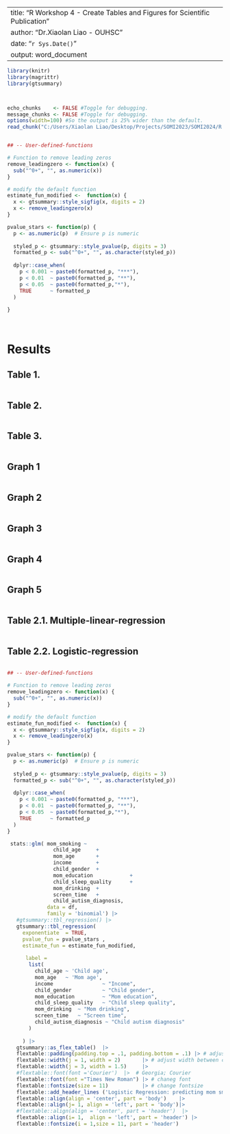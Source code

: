 
---
title: "R Workshop 4 - Create Tables and Figures for Scientific Publication"
author: "Dr.Xiaolan Liao - OUHSC"
date: "`r Sys.Date()`"
output: word_document
---
  


<!--  Set the working directory to the repository's base director-->
```{r, echo=F, message=F}
library(knitr)
library(magrittr)
library(gtsummary)




```

<!-- Set the report-wide options, and point to the external code file. -->
```{r set-options, echo=F}

echo_chunks    <- FALSE #Toggle for debugging.
message_chunks <- FALSE #Toggle for debugging.
options(width=100) #So the output is 25% wider than the default.
read_chunk("C:/Users/Xiaolan Liao/Desktop/Projects/SOMI2023/SOMI2024/R Workshop IV_05302024.R") 

```
 

<!-- Load packages, or at least verify they're available on the local machine.  Suppress the output when loading packages. -->
```{r load-packages , echo=echo_chunks, results = 'hide', message=message_chunks}
```
 
 
```{r} 

## -- User-defined-functions

# Function to remove leading zeros
remove_leadingzero <- function(x) {
  sub("^0+", "", as.numeric(x)) 
}

# modify the default function
estimate_fun_modified <-  function(x) {
  x <- gtsummary::style_sigfig(x, digits = 2)
  x <- remove_leadingzero(x)
}

pvalue_stars <- function(p) {
  p <- as.numeric(p)  # Ensure p is numeric
  
  styled_p <- gtsummary::style_pvalue(p, digits = 3)
  formatted_p <- sub("^0+", "", as.character(styled_p))
  
  dplyr::case_when(
    p < 0.001 ~ paste0(formatted_p, "***"),
    p < 0.01  ~ paste0(formatted_p, "**"),
    p < 0.05  ~ paste0(formatted_p,"*"),
    TRUE      ~ formatted_p
  )
  
}

```
 
 
 

<!-- Load the datasets.   -->
```{r load-data, echo=echo_chunks, results='hide', message=message_chunks}
```

 
<!-- tweak the datasets.   -->
```{r tweak-data, echo=echo_chunks, results='hide', message=message_chunks}
```
 
Results
=============================================
## Table 1.  
```{r  descriptive-univariate-table1,  echo=FALSE,  results = 'show',  message = FALSE, warning=FALSE}
```
\newpage

## Table 2.  
```{r  descriptive-univariate-table2,  echo=FALSE,  results = 'show',  message = FALSE, warning=FALSE}
```
\newpage


## Table 3.  
```{r  descriptive-univariate-bygroup-table,  echo=FALSE,  results = 'show',  message = FALSE, warning=FALSE}
```
\newpage

## Graph 1
```{r  descriptive-bivariate1,  echo=FALSE,  results = 'show',  message = FALSE, warning=FALSE}
```

## Graph 2
```{r  descriptive-bivariate2,  echo=FALSE,  results = 'show',  message = FALSE, warning=FALSE}
```
 
## Graph 3
```{r  descriptive-bivariate3,  echo=FALSE,  results = 'show',  message = FALSE, warning=FALSE}
```
 
## Graph 4
```{r  descriptive-bivariate4,  echo=FALSE,  results = 'show',  message = FALSE, warning=FALSE}
```
 
## Graph 5
```{r  descriptive-bivariate5,  echo=FALSE,  results = 'show',  message = FALSE, warning=FALSE}
```
 
\newpage
## Table 2.1. Multiple-linear-regression
```{r Multivariate-Multiple-linear-regression,  echo=FALSE,  results = 'show',  message = FALSE, warning=FALSE}
```

\newpage

## Table 2.2. Logistic-regression

```{r MMultivariate-Logistic-regression,  echo=FALSE,  results = 'show',  message = FALSE, warning=FALSE}
```


```{r}
## -- User-defined-functions

# Function to remove leading zeros
remove_leadingzero <- function(x) {
  sub("^0+", "", as.numeric(x)) 
}

# modify the default function
estimate_fun_modified <-  function(x) {
  x <- gtsummary::style_sigfig(x, digits = 2)
  x <- remove_leadingzero(x)
}

pvalue_stars <- function(p) {
  p <- as.numeric(p)  # Ensure p is numeric
  
  styled_p <- gtsummary::style_pvalue(p, digits = 3)
  formatted_p <- sub("^0+", "", as.character(styled_p))
  
  dplyr::case_when(
    p < 0.001 ~ paste0(formatted_p, "***"),
    p < 0.01  ~ paste0(formatted_p, "**"),
    p < 0.05  ~ paste0(formatted_p,"*"),
    TRUE      ~ formatted_p
  )
}

 stats::glm( mom_smoking ~ 
               child_age     +
               mom_age       +
               income        +
               child_gender  +
               mom_education            +
               child_sleep_quality      +
               mom_drinking  +
               screen_time   +
               child_autism_diagnosis, 
             data = df,
             family = 'binomial') |>
   #gtsummary::tbl_regression() |>
   gtsummary::tbl_regression(
     exponentiate  = TRUE,
     pvalue_fun = pvalue_stars ,
     estimate_fun = estimate_fun_modified,
     
      label = 
       list(
         child_age ~ 'Child age',
         mom_age   ~ 'Mom age',
         income                ~ "Income",
         child_gender          ~ "Child gender",
         mom_education         ~ "Mom education",
         child_sleep_quality   ~ "Child sleep quality",
         mom_drinking  ~ "Mom drinking",
         screen_time   ~ "Screen time",
         child_autism_diagnosis ~ "Child autism diagnosis"
       )
     
     ) |>
   gtsummary::as_flex_table()  |>
   flextable::padding(padding.top = .1, padding.bottom = .1) |> # adjust width between rows
   flextable::width(j = 1, width = 2)       |> # adjust width between columns
   flextable::width(j = 3, width = 1.5)     |> 
   #flextable::font(font ='Courier')  |>  # Georgia; Courier
   flextable::font(font ="Times New Roman") |> # chaneg font
   flextable::fontsize(size = 11)           |> # change fontsize
   flextable::add_header_lines ('Logistic Regression: predicting mom smoking') |>
   flextable::align(align = 'center', part = 'body')    |>
   flextable::align(j= 1, align = 'left', part = 'body')|>
   #flextable::align(align = 'center', part = 'header')  |>
   flextable::align(i= 1,  align = 'left', part = 'header') |>
   flextable::fontsize(i = 1,size = 11, part = 'header') 

```
 